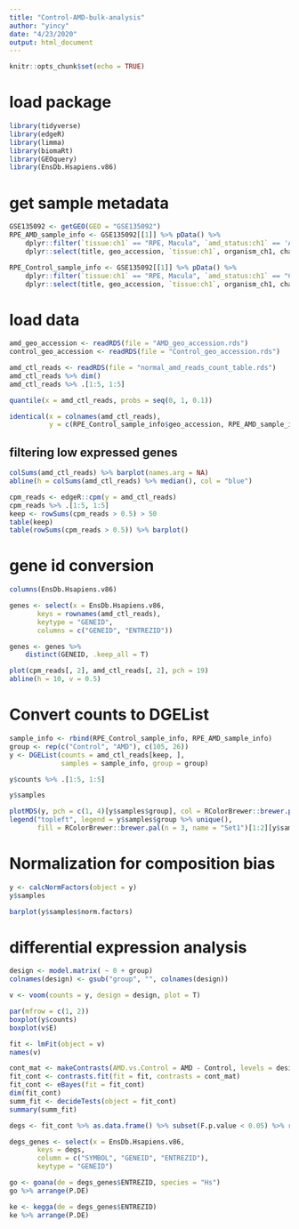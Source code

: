 ```yaml
---
title: "Control-AMD-bulk-analysis"
author: "yincy"
date: "4/23/2020"
output: html_document
---
```


```r
knitr::opts_chunk$set(echo = TRUE)
```


# load package  
```r
library(tidyverse)
library(edgeR)
library(limma)
library(biomaRt)
library(GEOquery)
library(EnsDb.Hsapiens.v86)
```


# get sample metadata  
```r
GSE135092 <- getGEO(GEO = "GSE135092")
RPE_AMD_sample_info <- GSE135092[[1]] %>% pData() %>% 
    dplyr::filter(`tissue:ch1` == "RPE, Macula", `amd_status:ch1` == 'AMD') %>% 
    dplyr::select(title, geo_accession, `tissue:ch1`, organism_ch1, characteristics_ch1, characteristics_ch1.1, `amd_status:ch1`)

RPE_Control_sample_info <- GSE135092[[1]] %>% pData() %>% 
    dplyr::filter(`tissue:ch1` == "RPE, Macula", `amd_status:ch1` == "Control") %>% 
    dplyr::select(title, geo_accession, `tissue:ch1`, organism_ch1, characteristics_ch1, characteristics_ch1.1, `amd_status:ch1`)
```


# load data  
```r
amd_geo_accession <- readRDS(file = "AMD_geo_accession.rds")
control_geo_accession <- readRDS(file = "Control_geo_accession.rds")

amd_ctl_reads <- readRDS(file = "normal_amd_reads_count_table.rds")
amd_ctl_reads %>% dim()
amd_ctl_reads %>% .[1:5, 1:5]
```

```r
quantile(x = amd_ctl_reads, probs = seq(0, 1, 0.1))
```


```r
identical(x = colnames(amd_ctl_reads), 
          y = c(RPE_Control_sample_info$geo_accession, RPE_AMD_sample_info$geo_accession))
```

## filtering low expressed genes  
```r
colSums(amd_ctl_reads) %>% barplot(names.arg = NA)
abline(h = colSums(amd_ctl_reads) %>% median(), col = "blue")
```


```r
cpm_reads <- edgeR::cpm(y = amd_ctl_reads)
cpm_reads %>% .[1:5, 1:5]
keep <- rowSums(cpm_reads > 0.5) > 50
table(keep)
table(rowSums(cpm_reads > 0.5)) %>% barplot()
```


# gene id conversion  
```r
columns(EnsDb.Hsapiens.v86)
```

```r
genes <- select(x = EnsDb.Hsapiens.v86, 
       keys = rownames(amd_ctl_reads), 
       keytype = "GENEID", 
       columns = c("GENEID", "ENTREZID"))

genes <- genes %>% 
    distinct(GENEID, .keep_all = T)
```


```r
plot(cpm_reads[, 2], amd_ctl_reads[, 2], pch = 19)
abline(h = 10, v = 0.5)
```


# Convert counts to DGEList  
```r
sample_info <- rbind(RPE_Control_sample_info, RPE_AMD_sample_info)
group <- rep(c("Control", "AMD"), c(105, 26))
y <- DGEList(counts = amd_ctl_reads[keep, ], 
             samples = sample_info, group = group)
```


```r
y$counts %>% .[1:5, 1:5]
```

```r
y$samples
```

```r
plotMDS(y, pch = c(1, 4)[y$samples$group], col = RColorBrewer::brewer.pal(n = 3, name = "Set1")[1:2][y$samples$group])W
legend("topleft", legend = y$samples$group %>% unique(), 
       fill = RColorBrewer::brewer.pal(n = 3, name = "Set1")[1:2][y$samples$group %>% unique()])
```


# Normalization for composition bias  
```r
y <- calcNormFactors(object = y)
y$samples
```

```r
barplot(y$samples$norm.factors)
```


# differential expression analysis 
```r
design <- model.matrix( ~ 0 + group)
colnames(design) <- gsub("group", "", colnames(design))
```


```r
v <- voom(counts = y, design = design, plot = T)
```

```r
par(mfrow = c(1, 2))
boxplot(y$counts)
boxplot(v$E)
```

```r
fit <- lmFit(object = v)
names(v)
```


```r
cont_mat <- makeContrasts(AMD.vs.Control = AMD - Control, levels = design)
fit_cont <- contrasts.fit(fit = fit, contrasts = cont_mat)
fit_cont <- eBayes(fit = fit_cont)
dim(fit_cont)
summ_fit <- decideTests(object = fit_cont)
summary(summ_fit)
```

```r
degs <- fit_cont %>% as.data.frame() %>% subset(F.p.value < 0.05) %>% rownames()
```


```r
degs_genes <- select(x = EnsDb.Hsapiens.v86, 
       keys = degs, 
       column = c("SYMBOL", "GENEID", "ENTREZID"), 
       keytype = "GENEID")
```

```r
go <- goana(de = degs_genes$ENTREZID, species = "Hs")
go %>% arrange(P.DE)
```


```r
ke <- kegga(de = degs_genes$ENTREZID)
ke %>% arrange(P.DE)
```














